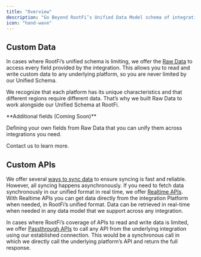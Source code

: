 ```yaml
---
title: "Overview"
description: "Go Beyond RootFi’s Unified Data Model schema of integrations to get full control over any data exposed by the integration."
icon: "hand-wave"
---
```


## Custom Data

In cases where RootFi’s unified schema is limiting, we offer the [Raw Data](/documentation/concepts/supplemental-data/raw-data) to access every field provided by the integration. This allows you to read and write custom data to any underlying platform, so you are never limited by our Unified Schema.

We recognize that each platform has its unique characteristics and that different regions require different data. That’s why we built Raw Data to work alongside our Unified Schema at RootFi.

<Info>
**Additional fields (Coming Soon)**

Defining your own fields from Raw Data that you can unify them across integrations you need.

Contact us to learn more.

</Info>

## Custom APIs

We offer several [ways to sync data](/documentation/concepts/sync-data/ways-to-sync) to ensure syncing is fast and reliable. However, all syncing happens asynchronously. If you need to fetch data synchronously in our unified format in real time, we offer [Realtime APIs](/documentation/concepts/supplemental-data/realtime-data). With Realtime APIs you can get data directly from the integration Platform when needed, in RootFi’s unified format. Data can be retrieved in real-time when needed in any data model that we support across any integration.

In cases where RootFi’s coverage of APIs to read and write data is limited, we offer [Passthrough APIs](/documentation/concepts/supplemental-data/passthrough-api) to call any API from the underlying integration using our established connection. This would be a synchronous call in which we directly call the underlying platform’s API and return the full response.
